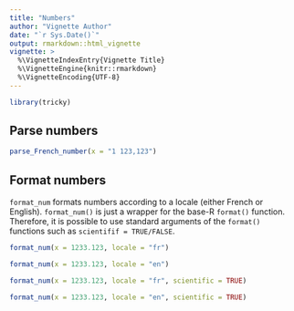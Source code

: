 ```yaml
---
title: "Numbers"
author: "Vignette Author"
date: "`r Sys.Date()`"
output: rmarkdown::html_vignette
vignette: >
  %\VignetteIndexEntry{Vignette Title}
  %\VignetteEngine{knitr::rmarkdown}
  %\VignetteEncoding{UTF-8}
---
```


```r
library(tricky)
```

## Parse numbers

```r
parse_French_number(x = "1 123,123")
```

## Format numbers

`format_num` formats numbers according to a locale (either French or English). `format_num()` is just a wrapper for the base-R `format()` function. Therefore, it is possible to use standard arguments of the `format()` functions such as `scientifif = TRUE/FALSE`.  

```r
format_num(x = 1233.123, locale = "fr")
```

```r
format_num(x = 1233.123, locale = "en")
```

```r
format_num(x = 1233.123, locale = "fr", scientific = TRUE)
```

```r
format_num(x = 1233.123, locale = "en", scientific = TRUE)
```
